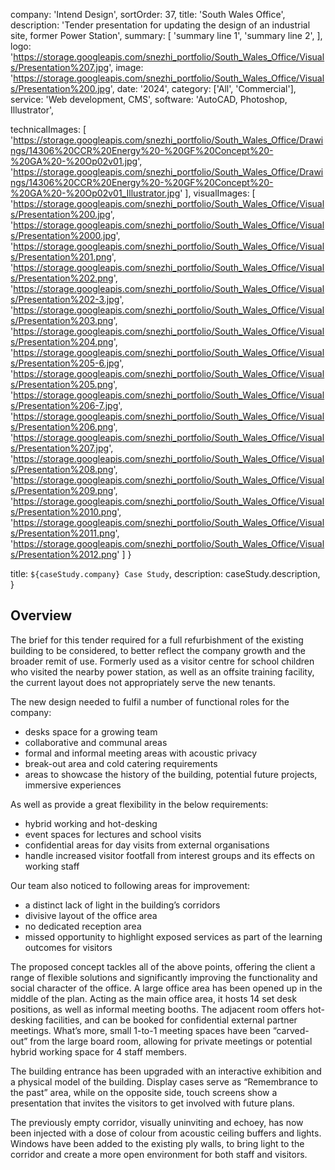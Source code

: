   company: 'Intend Design',
  sortOrder: 37,
  title: 'South Wales Office',
  description:
    'Tender presentation for updating the design of an industrial site, former Power Station',
  summary: [
    'summary line 1',
    'summary line 2',
  ],
  logo: 'https://storage.googleapis.com/snezhi_portfolio/South_Wales_Office/Visuals/Presentation%207.jpg',
  image: 'https://storage.googleapis.com/snezhi_portfolio/South_Wales_Office/Visuals/Presentation%200.jpg',
  date: '2024',
  category: ['All', 'Commercial'],
  service: 'Web development, CMS',
  software: 'AutoCAD, Photoshop, Illustrator',

technicalImages: [
  'https://storage.googleapis.com/snezhi_portfolio/South_Wales_Office/Drawings/14306%20CCR%20Energy%20-%20GF%20Concept%20-%20GA%20-%20Op02v01.jpg',
  'https://storage.googleapis.com/snezhi_portfolio/South_Wales_Office/Drawings/14306%20CCR%20Energy%20-%20GF%20Concept%20-%20GA%20-%20Op02v01_Illustrator.jpg'
  ],
visualImages: [
  'https://storage.googleapis.com/snezhi_portfolio/South_Wales_Office/Visuals/Presentation%200.jpg',
  'https://storage.googleapis.com/snezhi_portfolio/South_Wales_Office/Visuals/Presentation%2000.jpg',
  'https://storage.googleapis.com/snezhi_portfolio/South_Wales_Office/Visuals/Presentation%201.png',
  'https://storage.googleapis.com/snezhi_portfolio/South_Wales_Office/Visuals/Presentation%202.png',
  'https://storage.googleapis.com/snezhi_portfolio/South_Wales_Office/Visuals/Presentation%202-3.jpg',
  'https://storage.googleapis.com/snezhi_portfolio/South_Wales_Office/Visuals/Presentation%203.png',
  'https://storage.googleapis.com/snezhi_portfolio/South_Wales_Office/Visuals/Presentation%204.png',
  'https://storage.googleapis.com/snezhi_portfolio/South_Wales_Office/Visuals/Presentation%205-6.jpg',
  'https://storage.googleapis.com/snezhi_portfolio/South_Wales_Office/Visuals/Presentation%205.png',
  'https://storage.googleapis.com/snezhi_portfolio/South_Wales_Office/Visuals/Presentation%206-7.jpg',
  'https://storage.googleapis.com/snezhi_portfolio/South_Wales_Office/Visuals/Presentation%206.png',
  'https://storage.googleapis.com/snezhi_portfolio/South_Wales_Office/Visuals/Presentation%207.jpg',
  'https://storage.googleapis.com/snezhi_portfolio/South_Wales_Office/Visuals/Presentation%208.png',
  'https://storage.googleapis.com/snezhi_portfolio/South_Wales_Office/Visuals/Presentation%209.png',
  'https://storage.googleapis.com/snezhi_portfolio/South_Wales_Office/Visuals/Presentation%2010.png',
  'https://storage.googleapis.com/snezhi_portfolio/South_Wales_Office/Visuals/Presentation%2011.png',
  'https://storage.googleapis.com/snezhi_portfolio/South_Wales_Office/Visuals/Presentation%2012.png'
  ]
}

  title: `${caseStudy.company} Case Study`,
  description: caseStudy.description,
}

## Overview

The brief for this tender required for a full refurbishment of the existing building to be considered, to better reflect the company growth and the broader remit of use. Formerly used as a visitor centre for school children who visited the nearby power station, as well as an offsite training facility, the current layout does not appropriately serve the new tenants.

The new design needed to fulfil a number of functional roles for the company:
-	desks space for a growing team
-	collaborative and communal areas
-	formal and informal meeting areas with acoustic privacy
-	break-out area and cold catering requirements
-	areas to showcase the history of the building, potential future projects, immersive experiences


As well as provide a great flexibility in the below requirements:
-	hybrid working and hot-desking
-	event spaces for lectures and school visits
-	confidential areas for day visits from external organisations
-	handle increased visitor footfall from interest groups and its effects on working staff

Our team also noticed to following areas for improvement:
-	a distinct lack of light in the building’s corridors
-	divisive layout of the office area
-	no dedicated reception area
-	missed opportunity to highlight exposed services as part of the learning outcomes for visitors

The proposed concept tackles all of the above points, offering the client a range of flexible solutions and significantly improving the functionality and social character of the office. A large office area has been opened up in the middle of the plan. Acting as the main office area, it hosts 14 set desk positions, as well as informal meeting booths. The adjacent room offers hot-desking facilities, and can be booked for confidential external partner meetings. What’s more, small 1-to-1 meeting spaces have been “carved-out” from the large board room, allowing for private meetings or potential hybrid working space for 4 staff members.

The building entrance has been upgraded with an interactive exhibition and a physical model of the building. Display cases serve as “Remembrance to the past” area, while on the opposite side, touch screens show a presentation that invites the visitors to get involved with future plans. 

The previously empty corridor, visually uninviting and echoey, has now been injected with a dose of colour from acoustic ceiling buffers and lights. Windows have been added to the existing ply walls, to bring light to the corridor and create a more open environment for both staff and visitors. 


